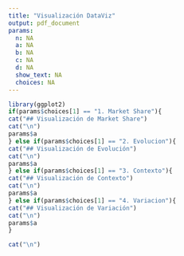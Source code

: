 ```yaml
---
title: "Visualización DataViz"
output: pdf_document
params:
  n: NA
  a: NA
  b: NA
  c: NA
  d: NA
  show_text: NA
  choices: NA
---
```





```r

library(ggplot2)
if(params$choices[1] == "1. Market Share"){
cat("## Visualización de Market Share")
cat("\n")
params$a
} else if(params$choices[1] == "2. Evolucion"){
cat("## Visualización de Evolución")
cat("\n")
params$a  
} else if(params$choices[1] == "3. Contexto"){ 
cat("## Visualización de Contexto")
cat("\n")
params$a
} else if(params$choices[1] == "4. Variacion"){
cat("## Visualización de Variación")
cat("\n")
params$a 
}


```

```r
cat("\n")
```
